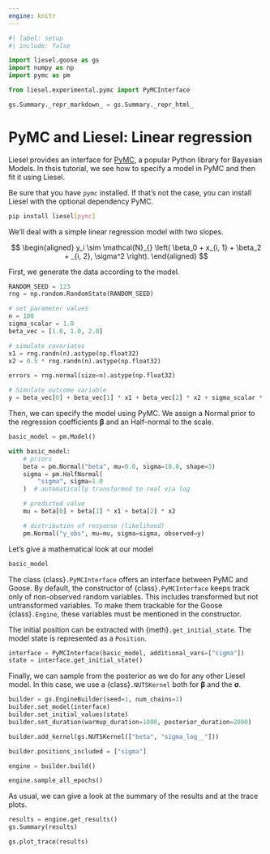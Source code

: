 ```yaml
---
engine: knitr
---
```


```python
#| label: setup
#| include: false

import liesel.goose as gs
import numpy as np
import pymc as pm

from liesel.experimental.pymc import PyMCInterface

gs.Summary._repr_markdown_ = gs.Summary._repr_html_
```

# PyMC and Liesel: Linear regression

Liesel provides an interface for [PyMC](https://www.pymc.io/welcome.html), a popular Python library for Bayesian Models. In thsis tutorial, we see how to specify a model in PyMC and then fit it using Liesel.

Be sure that you have `pymc` installed. If that's not the case, you can install Liesel with the optional dependency PyMC.

```bash
pip install liesel[pymc]
```

We'll deal with a simple linear regression model with two slopes.

$$
\begin{aligned}
y_i \sim \mathcal{N}_{} \left( \beta_0 + x_{i, 1} + \beta_2 + _{i, 2}, \sigma^2 \right).
\end{aligned}
$$

First, we generate the data according to the model.

```python
RANDOM_SEED = 123
rng = np.random.RandomState(RANDOM_SEED)

# set parameter values
n = 100
sigma_scalar = 1.0
beta_vec = [1.0, 1.0, 2.0]

# simulate covariates
x1 = rng.randn(n).astype(np.float32)
x2 = 0.5 * rng.randn(n).astype(np.float32)

errors = rng.normal(size=n).astype(np.float32)

# Simulate outcome variable
y = beta_vec[0] + beta_vec[1] * x1 + beta_vec[2] * x2 + sigma_scalar * errors
```

Then, we can specify the model using PyMC. We assign a Normal prior to the regression coefficients $\mathbf{\beta}$ and an Half-normal to the scale.

```python
basic_model = pm.Model()

with basic_model:
    # priors
    beta = pm.Normal("beta", mu=0.0, sigma=10.0, shape=3)
    sigma = pm.HalfNormal(
        "sigma", sigma=1.0
    )  # automatically transformed to real via log

    # predicted value
    mu = beta[0] + beta[1] * x1 + beta[2] * x2

    # distribution of response (likelihood)
    pm.Normal("y_obs", mu=mu, sigma=sigma, observed=y)
```

Let's give a mathematical look at our model

```python
basic_model
```

The class {class}`.PyMCInterface` offers an interface between PyMC and Goose. By default, the constructor of {class}`.PyMCInterface` keeps track only of non-observed random variables. This includes transformed but not untransformed variables. To make them trackable for the Goose {class}`.Engine`, these variables must be mentioned in the constructor.

The initial position can be extracted with {meth}`.get_initial_state`. The model state is represented as a `Position`.

```python
interface = PyMCInterface(basic_model, additional_vars=["sigma"])
state = interface.get_initial_state()
```

Finally, we can sample from the posterior as we do for any other Liesel model. In this case, we use a {class}`.NUTSKernel` both for $\mathbf{\beta}$ and the $\mathbf{\sigma}$.

```python
builder = gs.EngineBuilder(seed=1, num_chains=2)
builder.set_model(interface)
builder.set_initial_values(state)
builder.set_duration(warmup_duration=1000, posterior_duration=2000)

builder.add_kernel(gs.NUTSKernel(["beta", "sigma_log__"]))

builder.positions_included = ["sigma"]

engine = builder.build()

engine.sample_all_epochs()
```

As usual, we can give a look at the summary of the results and at the trace plots.

```python
results = engine.get_results()
gs.Summary(results)
```

```python
gs.plot_trace(results)
```
